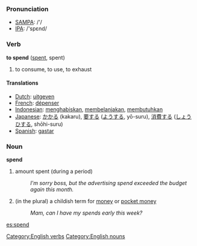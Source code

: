 === Pronunciation ===
*[[w:SAMPA|SAMPA]]: /'/
*[[w:IPA|IPA]]: /'spεnd/

=== Verb ===

'''to spend''' ([[spent]], spent)

# to consume, to use, to exhaust

==== Translations ====
*[[Dutch]]: [[uitgeven]]
*[[French]]: [[dépenser]]
*[[Indonesian]]: [[habis|menghabiskan]], [[belanja|membelanjakan]], [[butuh|membutuhkan]]
*[[Japanese]]: [[かかる]] (kakaru), [[要]]する ([[よう]]する, yō-suru), [[消費]]する ([[しょうひ]]する, shōhi-suru)
*[[Spanish]]: [[gastar]]

===Noun===
'''spend'''
#amount spent (during a period)
#:''I'm sorry boss, but the advertising spend exceeded the budget again this month.''
#(in the plural) a childish term for [[money]] or [[pocket money]]
#:''Mam, can I have my spends early this week?''

[[es:spend]]
[[Category:English verbs]]
[[Category:English nouns]]